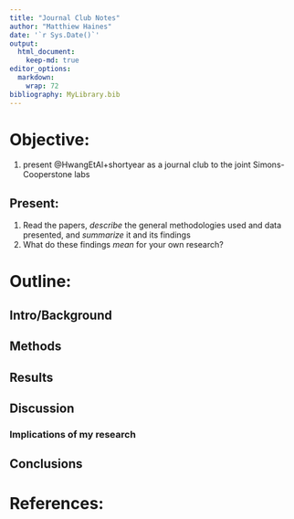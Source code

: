 ```yaml
---
title: "Journal Club Notes"
author: "Matthiew Haines"
date: '`r Sys.Date()`'
output: 
  html_document:
    keep-md: true
editor_options: 
  markdown: 
    wrap: 72
bibliography: MyLibrary.bib
---
```


# Objective:  
  1. present @HwangEtAl+shortyear as a journal club to the joint Simons-Cooperstone labs 

## Present:   
  1. Read the papers, *describe* the general methodologies used and data presented, 
  and *summarize* it and its findings 
  2. What do these findings *mean* for your own research?
  
# Outline:
## Intro/Background  
## Methods  
## Results  
## Discussion
### Implications of my research
## Conclusions

# References: